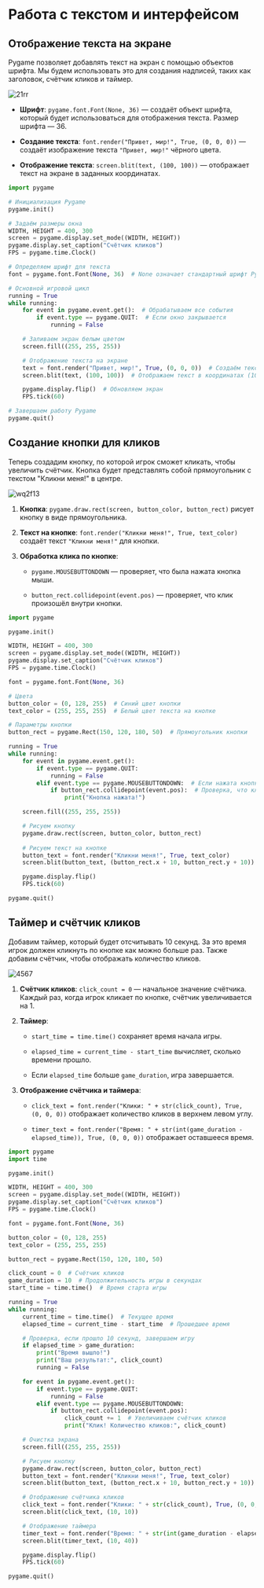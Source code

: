 # Работа с текстом и интерфейсом

## Отображение текста на экране

Pygame позволяет добавлять текст на экран с помощью объектов шрифта. Мы будем использовать это для создания надписей, таких как заголовок, счётчик кликов и таймер.

![21rr](https://github.com/Codynodycom/library-py-easy/blob/main/python-theory/18-pygame/images/py-5-1.png)

- **Шрифт**: `pygame.font.Font(None, 36)` — создаёт объект шрифта, который будет использоваться для отображения текста. Размер шрифта — 36.

- **Создание текста**: `font.render("Привет, мир!", True, (0, 0, 0))` — создаёт изображение текста `"Привет, мир!"` чёрного цвета.

- **Отображение текста**: `screen.blit(text, (100, 100))` — отображает текст на экране в заданных координатах.

```python
import pygame

# Инициализация Pygame
pygame.init()

# Задаём размеры окна
WIDTH, HEIGHT = 400, 300
screen = pygame.display.set_mode((WIDTH, HEIGHT))
pygame.display.set_caption("Счётчик кликов")
FPS = pygame.time.Clock()

# Определяем шрифт для текста
font = pygame.font.Font(None, 36)  # None означает стандартный шрифт Pygame, размер 36

# Основной игровой цикл
running = True
while running:
    for event in pygame.event.get():  # Обрабатываем все события
        if event.type == pygame.QUIT:  # Если окно закрывается
            running = False

    # Заливаем экран белым цветом
    screen.fill((255, 255, 255))

    # Отображение текста на экране
    text = font.render("Привет, мир!", True, (0, 0, 0))  # Создаём текстовый объект
    screen.blit(text, (100, 100))  # Отображаем текст в координатах (100, 100)

    pygame.display.flip()  # Обновляем экран
    FPS.tick(60)

# Завершаем работу Pygame
pygame.quit()
```

## Создание кнопки для кликов

Теперь создадим кнопку, по которой игрок сможет кликать, чтобы увеличить счётчик. Кнопка будет представлять собой прямоугольник с текстом "Кликни меня!" в центре.

![wq2f13](https://github.com/Codynodycom/library-py-easy/blob/main/python-theory/18-pygame/images/py-5-2.png)

1. **Кнопка**: `pygame.draw.rect(screen, button_color, button_rect)` рисует кнопку в виде прямоугольника.

2. **Текст на кнопке**: `font.render("Кликни меня!", True, text_color)` создаёт текст `"Кликни меня!"` для кнопки.

3. **Обработка клика по кнопке**:

    - `pygame.MOUSEBUTTONDOWN` — проверяет, что была нажата кнопка мыши.

    - `button_rect.collidepoint(event.pos)` — проверяет, что клик произошёл внутри кнопки.

```python
import pygame

pygame.init()

WIDTH, HEIGHT = 400, 300
screen = pygame.display.set_mode((WIDTH, HEIGHT))
pygame.display.set_caption("Счётчик кликов")
FPS = pygame.time.Clock()

font = pygame.font.Font(None, 36)

# Цвета
button_color = (0, 128, 255)  # Синий цвет кнопки
text_color = (255, 255, 255)  # Белый цвет текста на кнопке

# Параметры кнопки
button_rect = pygame.Rect(150, 120, 180, 50)  # Прямоугольник кнопки

running = True
while running:
    for event in pygame.event.get():
        if event.type == pygame.QUIT:
            running = False
        elif event.type == pygame.MOUSEBUTTONDOWN:  # Если нажата кнопка мыши
            if button_rect.collidepoint(event.pos):  # Проверка, что клик произошёл по кнопке
                print("Кнопка нажата!")

    screen.fill((255, 255, 255))

    # Рисуем кнопку
    pygame.draw.rect(screen, button_color, button_rect)
    
    # Рисуем текст на кнопке
    button_text = font.render("Кликни меня!", True, text_color)
    screen.blit(button_text, (button_rect.x + 10, button_rect.y + 10))

    pygame.display.flip()
    FPS.tick(60)

pygame.quit()
```

## Таймер и счётчик кликов

Добавим таймер, который будет отсчитывать 10 секунд. За это время игрок должен кликнуть по кнопке как можно больше раз. Также добавим счётчик, чтобы отображать количество кликов.

![4567](https://github.com/Codynodycom/library-py-easy/blob/main/python-theory/18-pygame/images/py-5-3.png)

1. **Счётчик кликов**: `click_count = 0` — начальное значение счётчика. Каждый раз, когда игрок кликает по кнопке, счётчик увеличивается на 1.

2. **Таймер**:

    - `start_time = time.time()` сохраняет время начала игры.

    - `elapsed_time = current_time - start_time` вычисляет, сколько времени прошло.

    - Если `elapsed_time` больше `game_duration`, игра завершается.

3. **Отображение счётчика и таймера**:

    - `click_text = font.render("Клики: " + str(click_count), True, (0, 0, 0))` отображает количество кликов в верхнем левом углу.

    - `timer_text = font.render("Время: " + str(int(game_duration - elapsed_time)), True, (0, 0, 0))` отображает оставшееся время.

```python
import pygame
import time

pygame.init()

WIDTH, HEIGHT = 400, 300
screen = pygame.display.set_mode((WIDTH, HEIGHT))
pygame.display.set_caption("Счётчик кликов")
FPS = pygame.time.Clock()

font = pygame.font.Font(None, 36)

button_color = (0, 128, 255)
text_color = (255, 255, 255)

button_rect = pygame.Rect(150, 120, 180, 50)

click_count = 0  # Счётчик кликов
game_duration = 10  # Продолжительность игры в секундах
start_time = time.time()  # Время старта игры

running = True
while running:
    current_time = time.time()  # Текущее время
    elapsed_time = current_time - start_time  # Прошедшее время

    # Проверка, если прошло 10 секунд, завершаем игру
    if elapsed_time > game_duration:
        print("Время вышло!")
        print("Ваш результат:", click_count)
        running = False

    for event in pygame.event.get():
        if event.type == pygame.QUIT:
            running = False
        elif event.type == pygame.MOUSEBUTTONDOWN:
            if button_rect.collidepoint(event.pos):
                click_count += 1  # Увеличиваем счётчик кликов
                print("Клик! Количество кликов:", click_count)

    # Очистка экрана
    screen.fill((255, 255, 255))

    # Рисуем кнопку
    pygame.draw.rect(screen, button_color, button_rect)
    button_text = font.render("Кликни меня!", True, text_color)
    screen.blit(button_text, (button_rect.x + 10, button_rect.y + 10))

    # Отображение счётчика кликов
    click_text = font.render("Клики: " + str(click_count), True, (0, 0, 0))
    screen.blit(click_text, (10, 10))

    # Отображение таймера
    timer_text = font.render("Время: " + str(int(game_duration - elapsed_time)), True, (0, 0, 0))
    screen.blit(timer_text, (10, 40))

    pygame.display.flip()
    FPS.tick(60)

pygame.quit()
```

